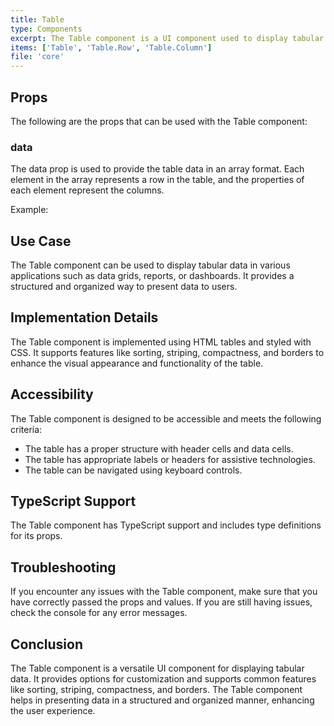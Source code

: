 ```yaml
---
title: Table
type: Components
excerpt: The Table component is a UI component used to display tabular data in a structured format. It provides options for customizing the appearance and behavior of the table.
items: ['Table', 'Table.Row', 'Table.Column']
file: 'core'
---
```


## Props

The following are the props that can be used with the Table component:

### data

The data prop is used to provide the table data in an array format. Each element in the array represents a row in the table, and the properties of each element represent the columns.

Example:

## Use Case

The Table component can be used to display tabular data in various applications such as data grids, reports, or dashboards. It provides a structured and organized way to present data to users.

## Implementation Details

The Table component is implemented using HTML tables and styled with CSS. It supports features like sorting, striping, compactness, and borders to enhance the visual appearance and functionality of the table.

## Accessibility

The Table component is designed to be accessible and meets the following criteria:

- The table has a proper structure with header cells and data cells.
- The table has appropriate labels or headers for assistive technologies.
- The table can be navigated using keyboard controls.

## TypeScript Support

The Table component has TypeScript support and includes type definitions for its props.

## Troubleshooting

If you encounter any issues with the Table component, make sure that you have correctly passed the props and values. If you are still having issues, check the console for any error messages.

## Conclusion

The Table component is a versatile UI component for displaying tabular data. It provides options for customization and supports common features like sorting, striping, compactness, and borders. The Table component helps in presenting data in a structured and organized manner, enhancing the user experience.
